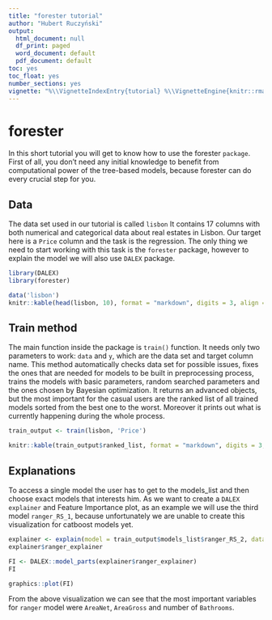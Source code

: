 ```yaml
---
title: "forester tutorial"
author: "Hubert Ruczyński"
output:
  html_document: null
  df_print: paged
  word_document: default
  pdf_document: default
toc: yes
toc_float: yes
number_sections: yes
vignette: "%\\VignetteIndexEntry{tutorial} %\\VignetteEngine{knitr::rmarkdown} %\\VignetteEncoding{UTF-8}\n"
---
```

# forester

In this short tutorial you will get to know how to use the forester `package`.
First of all, you don't need any initial knowledge to benefit from computational
power of the tree-based models, because forester can do every crucial step for
you. 

## Data

The data set used in our tutorial is called `lisbon` It contains 17 columns with
both numerical and categorical data about real estates in Lisbon. Our target 
here is a `Price` column and the task is the regression. The only thing we need
to start working with this task is the `forester` package, however to explain the
model we will also use `DALEX` package.

```r
library(DALEX)
library(forester)
```

```r
data('lisbon')
knitr::kable(head(lisbon, 10), format = "markdown", digits = 3, align = 'c')
```

## Train method

The main function inside the package is `train()` function. It needs only two
parameters to work: `data` and `y`, which are the data set and target column name.
This method automatically checks data set for possible issues, fixes the ones
that are needed for models to be built in preprocessing process, trains the models
with basic parameters, random searched parameters and the ones chosen by Bayesian
optimization. It returns an advanced objects, but the most important for the casual
users are the ranked list of all trained models sorted from the best one to the
worst. Moreover it prints out what is currently happening during the whole process.

```r
train_output <- train(lisbon, 'Price')
```

```r
knitr::kable(train_output$ranked_list, format = "markdown", digits = 3, format.args = list(big.mark = ",", scientific = FALSE), align = 'c')
```
## Explanations

To access a single model the user has to get to the models_list and then choose
exact models that interests him. As we want to create a `DALEX explainer` and 
Feature Importance plot, as an example we will use the third model `ranger_RS_1`,
because unfortunately we are unable to create this visualization for catboost models
yet.

```r
explainer <- explain(model = train_output$models_list$ranger_RS_2, data = train_output$test_data, y = 'Price', engine = c('ranger'))
explainer$ranger_explainer
```

```r
FI <- DALEX::model_parts(explainer$ranger_explainer)
FI
```
```r
graphics::plot(FI)
```
From the above visualization we can see that the most important variables for
`ranger` model were `AreaNet`, `AreaGross` and number of `Bathrooms`.
